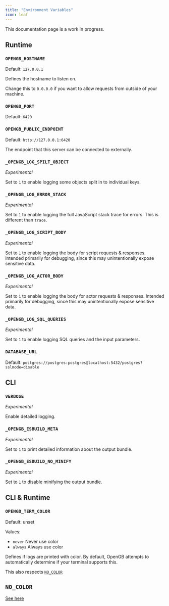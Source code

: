```yaml
---
title: "Environment Variables"
icon: leaf
---
```


<Note>This documentation page is a work in progress.</Note>

## Runtime

### `OPENGB_HOSTNAME`

Default: `127.0.0.1`

Defines the hostname to listen on.

Change this to `0.0.0.0` if you want to allow requests from outside of your machine.

### `OPENGB_PORT`

Default: `6420`

### `OPENGB_PUBLIC_ENDPOINT`

Default: `http://127.0.0.1:6420`

The endpoint that this server can be connected to externally.

### `_OPENGB_LOG_SPILT_OBJECT`

_Experimental_

Set to `1` to enable logging some objects split in to individual keys.

### `_OPENGB_LOG_ERROR_STACK`

_Experimental_

Set to `1` to enable logging the full JavaScript stack trace for errors. This is different than `trace`.

### `_OPENGB_LOG_SCRIPT_BODY`

_Experimental_

Set to `1` to enable logging the body for script requests & responses.
Intended primarily for debugging, since this may unintentionally expose
sensitive data.

### `_OPENGB_LOG_ACTOR_BODY`

_Experimental_

Set to `1` to enable logging the body for actor requests & responses.
Intended primarily for debugging, since this may unintentionally expose
sensitive data.

### `_OPENGB_LOG_SQL_QUERIES`

_Experimental_

Set to `1` to enable logging SQL queries and the input parameters.

### `DATABASE_URL`

Default: `postgres://postgres:postgres@localhost:5432/postgres?sslmode=disable`

## CLI

### `VERBOSE`

_Experimental_

Enable detailed logging.

### `_OPENGB_ESBUILD_META`

_Experimental_

Set to `1` to print detailed information about the output bundle.

### `_OPENGB_ESBUILD_NO_MINIFY`

_Experimental_

Set to `1` to disable minifying the output bundle.

## CLI & Runtime

### `OPENGB_TERM_COLOR`

Default: unset

Values:

- `never` Never use color
- `always` Always use color

Defines if logs are printed with color. By default, OpenGB attempts to automatically determine if your terminal supports this.

This also respects [`NO_COLOR`]()

## `NO_COLOR`

[See here](https://no-color.org/)

